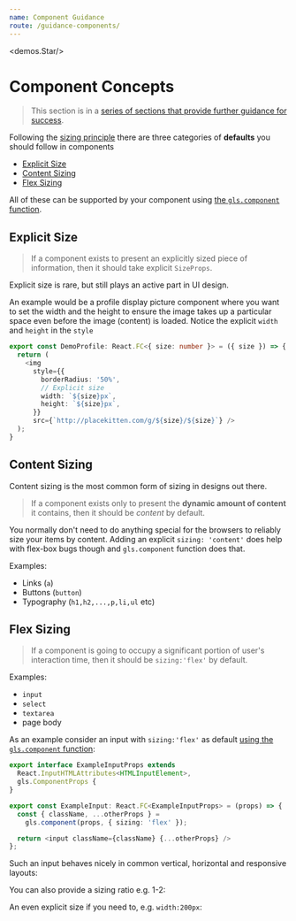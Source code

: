 ```yaml
---
name: Component Guidance
route: /guidance-components/
---
```



<demos.Star/>

# Component Concepts

> This section is in a [series of sections that provide further guidance for success][guidance].

Following the [sizing principle][principle-sizing] there are three categories of **defaults** you should follow in components 

- [Explicit Size](#explicit-size)
- [Content Sizing](#content-sizing)
- [Flex Sizing](#flex-sizing)

All of these can be supported by your component using [the `gls.component` function][component].

## Explicit Size 

> If a component exists to present an explicitly sized piece of information, then it should take explicit `SizeProps`.

Explicit size is rare, but still plays an active part in UI design. 

An example would be a profile display picture component where you want to set the width and the height to ensure the image takes up a particular space even before the image (content) is loaded. Notice the explicit `width` and `height` in the `style`

```ts
export const DemoProfile: React.FC<{ size: number }> = ({ size }) => {
  return (
    <img
      style={{
        borderRadius: '50%',
        // Explicit size
        width: `${size}px`,
        height: `${size}px`,
      }}
      src={`http://placekitten.com/g/${size}/${size}`} />
  );
}
```

<Playground>
  <demos.DemoProfile size={100}/>
</Playground>

## Content Sizing 
Content sizing is the most common form of sizing in designs out there. 

> If a component exists only to present the **dynamic amount of content** it contains, then it should be *content* by default.

You normally don't need to do anything special for the browsers to reliably size your items by content. Adding an explicit `sizing: 'content'` does help with flex-box bugs though and `gls.component` function does that. 

Examples: 
- Links (`a`)
- Buttons (`button`)
- Typography (`h1,h2,...,p,li,ul` etc)

## Flex Sizing

> If a component is going to occupy a significant portion of user's interaction time, then it should be `sizing:'flex'` by default. 
 
Examples:
- `input`
- `select` 
- `textarea`
- page body

As an example consider an input with `sizing:'flex'` as default [using the `gls.component` function][component]:

```ts
export interface ExampleInputProps extends
  React.InputHTMLAttributes<HTMLInputElement>,
  gls.ComponentProps {
}

export const ExampleInput: React.FC<ExampleInputProps> = (props) => {
  const { className, ...otherProps } =
    gls.component(props, { sizing: 'flex' });

  return <input className={className} {...otherProps} />
};
```

Such an input behaves nicely in common vertical, horizontal and responsive layouts: 

<Playground>
  <Vertical>
    <demos.DefaultInput placeholder="Example"/>
    <demos.DefaultInput placeholder="Example"/>
  </Vertical>
</Playground>

<Playground>
  <Horizontal>
    <demos.DefaultInput placeholder="Example"/>
    <demos.DefaultInput placeholder="Example"/>
  </Horizontal>
</Playground>

<Playground>
  <Responsive breakpoint={650}>
    <demos.DefaultInput placeholder="Example"/>
    <demos.DefaultInput placeholder="Example"/>
  </Responsive>
</Playground>

You can also provide a sizing ratio e.g. 1-2: 

<Playground>
  <Horizontal>
    <demos.DefaultInput placeholder="Example" sizing={1}/>
    <demos.DefaultInput placeholder="Example" sizing={2}/>
  </Horizontal>
</Playground>

An even explicit size if you need to, e.g. `width:200px`: 

<Playground>
  <Horizontal>
    <demos.DefaultInput placeholder="Example" sizing='content' width={200}/>
    <demos.DefaultInput placeholder="Example" sizing='content' width={200}/>
  </Horizontal>
</Playground>

[principle-sizing]:../principle-sizing/
[guidance]:../guidance/
[component]:../component/